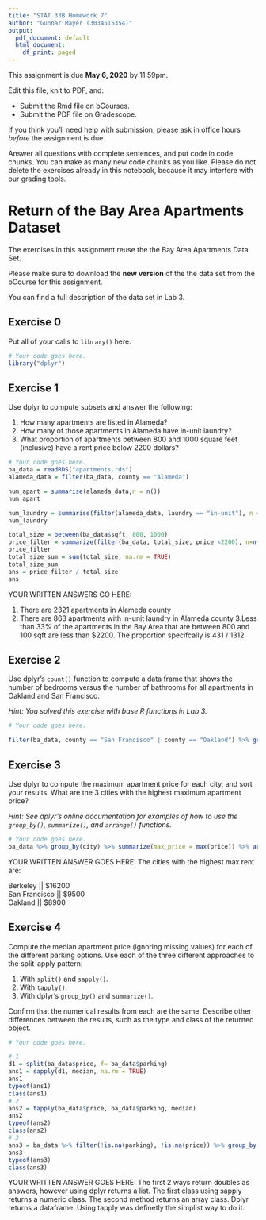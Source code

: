 ```yaml
---
title: "STAT 33B Homework 7"
author: "Gunnar Mayer (3034515354)"
output:
  pdf_document: default
  html_document:
    df_print: paged
---
```


This assignment is due __May 6, 2020__ by 11:59pm.

Edit this file, knit to PDF, and:

* Submit the Rmd file on bCourses.
* Submit the PDF file on Gradescope.

If you think you'll need help with submission, please ask in office hours
_before_ the assignment is due.

Answer all questions with complete sentences, and put code in code chunks. You
can make as many new code chunks as you like. Please do not delete the
exercises already in this notebook, because it may interfere with our grading
tools.


Return of the Bay Area Apartments Dataset
=========================================

The exercises in this assignment reuse the the Bay Area Apartments Data Set.

Please make sure to download the **new version** of the the data set from the
bCourse for this assignment.

You can find a full description of the data set in Lab 3.



Exercise 0
----------

Put all of your calls to `library()` here:
```r
# Your code goes here.
library("dplyr")
```



Exercise 1
----------

Use dplyr to compute subsets and answer the following:

1. How many apartments are listed in Alameda?
2. How many of those apartments in Alameda have in-unit laundry?
3. What proportion of apartments between 800 and 1000 square feet (inclusive)
   have a rent price below 2200 dollars?

```r
# Your code goes here.
ba_data = readRDS("apartments.rds")
alameda_data = filter(ba_data, county == "Alameda")

num_apart = summarise(alameda_data,n = n())
num_apart

num_laundry = summarise(filter(alameda_data, laundry == "in-unit"), n = n())
num_laundry

total_size = between(ba_data$sqft, 800, 1000)
price_filter = summarize(filter(ba_data, total_size, price <2200), n=n())
price_filter
total_size_sum = sum(total_size, na.rm = TRUE)
total_size_sum
ans = price_filter / total_size
ans

```

YOUR WRITTEN ANSWERS GO HERE:

1. There are 2321 apartments in Alameda county
2. There are 863 apartments with in-unit laundry in Alameda county
3.Less than 33% of the apartments in the Bay Area that are between 800 and 100 sqft are less than $2200. The proportion specifcally is 431 / 1312



Exercise 2
----------

Use dplyr's `count()` function to compute a data frame that shows the number of
bedrooms versus the number of bathrooms for all apartments in Oakland and San
Francisco.

_Hint: You solved this exercise with base R functions in Lab 3._

```r
# Your code goes here.

filter(ba_data, county == "San Francisco" | county == "Oakland") %>% group_by(bedrooms, bathrooms) %>% count() 
```



Exercise 3
----------

Use dplyr to compute the maximum apartment price for each city, and sort your
results. What are the 3 cities with the highest maximum apartment price?

_Hint: See dplyr's online documentation for examples of how to use the
`group_by()`, `summarize()`, and `arrange()` functions._

```r
# Your code goes here.
ba_data %>% group_by(city) %>% summarize(max_price = max(price)) %>% arrange(desc(max_price))

```

YOUR WRITTEN ANSWER GOES HERE:
The cities with the highest max rent are:

Berkeley ||	$16200			
San Francisco	|| $9500			
Oakland	|| $8900	


Exercise 4
----------

Compute the median apartment price (ignoring missing values) for each of the
different parking options. Use each of the three different approaches to the
split-apply pattern:

1. With `split()` and `sapply()`.
2. With `tapply()`.
3. With dplyr's `group_by()` and `summarize()`.

Confirm that the numerical results from each are the same. Describe other
differences between the results, such as the type and class of the returned
object.

```r
# Your code goes here.

# 1
d1 = split(ba_data$price, f= ba_data$parking)
ans1 = sapply(d1, median, na.rm = TRUE)
ans1
typeof(ans1)
class(ans1)
# 2
ans2 = tapply(ba_data$price, ba_data$parking, median) 
ans2
typeof(ans2)
class(ans2)
# 3
ans3 = ba_data %>% filter(!is.na(parking), !is.na(price)) %>% group_by(parking) %>% summarise(median(price))
ans3
typeof(ans3)
class(ans3)
```

YOUR WRITTEN ANSWER GOES HERE:
The first 2 ways return doubles as answers, however using dplyr returns a list.
The first class using sapply returns a numeric class. The second method returns an array class. Dplyr returns a dataframe. Using tapply was definetly the simplist way to do it.
